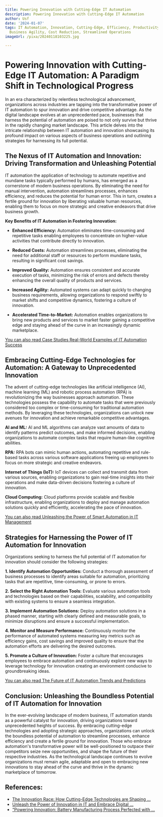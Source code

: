 ```yaml
---
title: Powering Innovation with Cutting-Edge IT Automation
description: Powering Innovation with Cutting-Edge IT Automation
author: Usf
date: '2024-01-07'
tags: IT Automation, Innovation, Cutting-Edge, Efficiency, Productivity, Digital Transformation,
  Business Agility, Cost Reduction, Streamlined Operations
imageUrl: /pixa/20240118103225.jpg

---
```

#  Powering Innovation with  Cutting-Edge  IT Automation: A Paradigm Shift in Technological Progress

In an era characterized by relentless technological  advancement, organizations across industries are tapping  into the transformative power of IT automation to spur innovation and drive competitive advantage. As the digital  landscape evolves at an unprecedented pace, businesses that harness the potential of automation are poised to not only survive but thrive in the rapidly changing market landscape. This article delves into the intricate relationship between  IT  automation and innovation showcasing  its profound  impact on various aspects of business operations and outlining strategies for harnessing its full potential.

## The Nexus of IT Automation  and Innovation: Driving Transformation and Unleashing Potential

IT automation the application of  technology to automate repetitive and mundane tasks typically performed by humans, has  emerged as a cornerstone of modern  business operations. By eliminating the need for  manual intervention, automation streamlines  processes, enhances efficiency, and reduces the potential for human error.  This  in turn, creates a fertile ground for innovation  by liberating valuable human resources, enabling  them  to focus on more strategic and creative  endeavors that drive business  growth.

**Key Benefits of  IT Automation in Fostering Innovation:**

* **Enhanced Efficiency:** Automation eliminates time-consuming and repetitive tasks enabling employees  to  concentrate on  higher-value activities that contribute directly to innovation.

* **Reduced Costs:** Automation  streamlines processes, eliminating the need for additional staff or resources to perform mundane tasks, resulting in significant cost  savings.

* **Improved Quality:** Automation ensures  consistent and accurate execution of tasks, minimizing  the risk of errors and defects thereby enhancing the overall quality of products and services.

* **Increased Agility:** Automated systems can adapt quickly  to changing business requirements, allowing organizations to respond swiftly to market shifts and competitive dynamics, fostering a culture  of innovation.

* **Accelerated Time-to-Market:** Automation enables organizations  to bring new products and services to market  faster  gaining a competitive edge and staying ahead of the curve in an increasingly dynamic marketplace.

[You can also read Case Studies Real-World Examples of IT Automation  Success](Case%20Studies%20Real-World%20Examples%20of%20IT%20Automation%20Success)


## Embracing  Cutting-Edge Technologies for Automation: A Gateway to Unprecedented Innovation

The advent of cutting-edge technologies like artificial intelligence (AI), machine  learning (ML) and robotic process automation (RPA) is  revolutionizing  the  way businesses approach  automation.  These technologies possess  the capability to automate tasks that were previously considered too complex or time-consuming for traditional automation methods. By  leveraging these technologies, organizations can unlock new avenues  for innovation  and achieve remarkable competitive advantages.

**AI  and ML:** AI and ML algorithms can analyze  vast amounts of data to identify patterns  predict outcomes, and make informed decisions, enabling organizations to automate complex  tasks that require  human-like cognitive abilities.

**RPA:** RPA bots can mimic human  actions, automating repetitive and rule-based tasks across various software applications  freeing up employees to focus on  more  strategic and creative endeavors.

**Internet of Things (IoT):** IoT devices can collect and transmit data from various sources,  enabling organizations to gain real-time insights into their operations and make data-driven decisions fostering a culture of innovation.

**Cloud Computing:** Cloud platforms provide scalable and flexible infrastructure, enabling organizations to deploy  and manage automation solutions quickly and  efficiently, accelerating the pace of innovation.

[You can also read Unleashing the Power of Smart Automation in IT Management](Unleashing%20the%20Power%20of%20Smart%20Automation%20in%20IT%20Management)


## Strategies for Harnessing the Power of IT Automation for Innovation

Organizations seeking to harness the full potential of IT automation for innovation should consider the  following strategies:

**1. Identify Automation Opportunities:** Conduct a thorough assessment of business processes to identify areas suitable for automation, prioritizing tasks that  are repetitive, time-consuming, or prone to errors.

**2. Select the Right Automation Tools:** Evaluate various automation tools and technologies based on their capabilities, scalability, and compatibility with  existing systems to ensure  a seamless integration.

**3. Implement Automation Solutions:** Deploy automation solutions in a phased manner, starting with clearly defined and measurable goals, to minimize disruptions  and ensure a successful implementation.

**4. Monitor and Measure Performance:** Continuously monitor the performance of automated  systems measuring key metrics such as efficiency gains, cost savings and improved quality to ensure that  the automation efforts are delivering the desired outcomes.

**5. Promote a Culture of Innovation:** Foster a culture that  encourages employees to embrace automation  and  continuously explore new  ways to leverage technology for innovation creating an environment conducive to  groundbreaking ideas.

[You can  also read The Future of IT Automation Trends and Predictions](The%20Future%20of%20IT%20Automation%20Trends%20and%20Predictions)


## Conclusion: Unleashing the  Boundless Potential of IT Automation for Innovation

In the ever-evolving landscape of modern business, IT automation stands as a powerful catalyst for innovation, driving organizations toward unprecedented heights of success. By embracing  cutting-edge technologies and adopting strategic approaches, organizations can unlock the boundless potential of automation to streamline processes, enhance efficiency and create a fertile  ground for  innovation. Those who embrace automation's transformative power  will be well-positioned to outpace their competitors  seize new opportunities,  and shape the future of their respective industries. As the technological  landscape continues to evolve organizations must remain agile, adaptable and open to embracing new innovations to stay ahead of the curve and thrive in the dynamic marketplace of tomorrow.

## References:
- [The Innovation Race: How Cutting-Edge Technologies are Shaping ...](https://medium.com/@yitzhakdstern/the-innovation-race-how-cutting-edge-technologies-are-shaping-business-f7b387a4f76c)
- [Unleash the Power of Innovation in IT and Embrace Digital ...](https://www.linkedin.com/pulse/unleash-power-innovation-embrace-digital-transformation-iqssi)
- [“Powering Innovation: Battery Manufacturing Process Perfected with ...](https://medium.com/@dwfritz.marketing/powering-innovation-battery-manufacturing-process-perfected-with-automation-1272140110e8)

